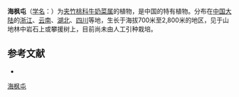 {{Speciesbox
| name = 海枫屯
| status = 
| status_system = 
| image =
| genus = Marsdenia
| species = officinalis
| authority = [[蒋英_(植物学家)|Tsiang]] et P. T. Li in Acta Phytotax.
}}

'''海枫屯'''（[[学名|学名]]：{{lang|la|''Marsdenia officinalis''}}）为[[夹竹桃科|夹竹桃科]][[牛奶菜属|牛奶菜属]]的植物，是中国的特有植物。分布在[[中国大陆|中国大陆]]的[[浙江|浙江]]、[[云南|云南]]、[[湖北|湖北]]、[[四川|四川]]等地，生长于海拔700米至2,800米的地区，见于山地林中岩石上或攀援树上，目前尚未由人工引种栽培。

== 参考文献 ==
<div class="references-small">
* {{cite web| url =http://www.bioinfo.cn/db05/KmzwSpecies.php?action=view&id=1775| title =海枫屯| work =《中国高等植物数据库全库》| publisher =中国科学院微生物研究所| author =昆明植物研究所| accessdate =2009-02-22| deadurl =yes| archiveurl =https://web.archive.org/web/20160305032253/http://www.bioinfo.cn/db05/KmzwSpecies.php?action=view&id=1775| archivedate =2016-03-05}}
</div>
{{Taxonbar|from=Q11150853}}

[[Category:牛奶菜属|海枫屯]]


{{植物小作品}}